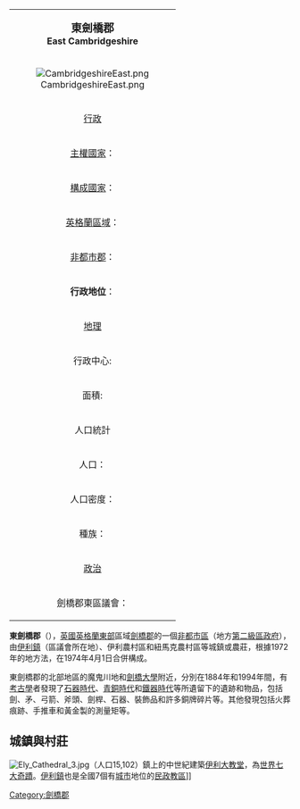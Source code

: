 {| class="infobox bordered" align=right cellpadding=4 cellspacing=0 width=275 style="clear:right; margin: 0 0 1em 1em; background: #f9f9f9;  font-size: 95%;"
|-
|colspan=2 align=center bgcolor="#BFDFFF"|<big>'''東劍橋郡'''</big><br />'''East Cambridgeshire'''</big>
|-
!colspan="3" | [[Image:CambridgeshireEast.png|center]]
|-
!colspan=2 align=center bgcolor="#BFDFFF"|[[行政|行政]]
|-
|[[主權國家|主權國家]]：|| [[英國|英國]]
|-
|[[構成國家|構成國家]]：|| [[英格蘭|英格蘭]]
|-
|[[英格蘭區域|英格蘭區域]]：|| [[東英格蘭|東英格蘭]]
|-
|[[非都市郡|非都市郡]]：|| [[劍橋郡|劍橋郡]]
|-
|'''行政地位'''：||'''非都市區'''
（第二級地方行政區）
|-
!colspan=2 align=center bgcolor="#BFDFFF"|[[地理|地理]]
|-
|行政中心:||[[伊利_(劍橋郡)|伊利鎮]]
|-
|面積:||651.28 km²
（英格蘭排名62）
|-
!colspan=2 align=center bgcolor="#BFDFFF"|人口統計
|-
|人口：||81,000 人
（英格蘭排名281）
|-
|人口密度：||124 / km²
|-
|種族：||95.9% 白人<br/>
1.0% 亞洲人<br/>
1.1% 混血<br/>
1.8% 華人、其他
|-
!colspan=2 align=center bgcolor="#BFDFFF"|[[政治|政治]]
|-
|劍橋郡東區議會：||[http://www.eastcambs.gov.uk/  www.eastcambs.gov.uk/] {{Wayback|url=http://www.eastcambs.gov.uk/ |date=20140326214925 }}
|}
'''東劍橋郡'''（{{lang-en|East Cambridgeshire}}），[[英國|英國]][[英格蘭|英格蘭]][[東英格蘭|東部]]區域[[劍橋郡|劍橋郡]]的一個[[非都市區|非都市區]]（地方[[英格蘭的區|第二級區政府]]），由[[伊利_(劍橋郡)|伊利鎮]]（區議會所在地）、伊利農村區和紐馬克農村區等城鎮或農莊，根據1972年的地方法，在1974年4月1日合併構成。

東劍橋郡的北部地區的魔鬼川地和[[劍橋大學|劍橋大學]]附近，分別在1884年和1994年間，有[[考古學|考古學]]者發現了[[石器時代|石器時代]]、[[青銅時代|青銅時代]]和[[鐵器時代|鐵器時代]]等所遺留下的遺跡和物品，包括劍、矛、弓箭、斧頭、劍桿、石器、裝飾品和許多銅牌碎片等。其他發現包括火葬痕跡、手推車和黃金製的測量矩等。

== 城鎮與村莊 ==
[[Image:Ely_Cathedral_3.jpg|thumb]]（人口15,102）鎮上的中世紀建築[[伊利大教堂|伊利大教堂]]，為[[中古世界七大奇迹|世界七大奇蹟]]。[[伊利_(劍橋郡)|伊利鎮]]也是全國7個有[[英國城市地位|城市]]地位的[[民政教區|民政教區]]]]   

[[Category:劍橋郡|Category:劍橋郡]]
{{DEFAULTSORT:East Cambridgeshire}}